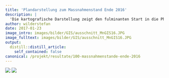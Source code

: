```yaml
---
title: 'Plandarstellung zum Massnahmenstand Ende 2016'
description: |
  'Die kartografische Darstellung zeigt den fulminanten Start in die Phase 2 mit weit über 100 realisierten Lebensraumaufwertungen bis Ende des Jahres 2016.  Es lassen sich interessante Aspekte darstellen: Über die Schaltfläche Layer kann z.B. unser Planungsinstrument mit den schematischen Vernetzungskorridoren angezeigt werden.  Plandarstellung öffnen'
author: wilderstefan
date: 2017-01-23
image_intro: images/bilder/GIS/ausschnitt_MnGIS16.JPG
image_fulltext: images/bilder/GIS/ausschnitt_MnGIS16.JPG
output:
  distill::distill_article:
    self_contained: false
canonical: /projekt/resultate/100-massnahmenstande-ende-2016
---
```


![](images/bilder/GIS/ausschnitt_MnGIS16.JPG) <!--image_intro-->
![](images/bilder/GIS/ausschnitt_MnGIS16.JPG) <!--image_fulltext-->



<!--http://wieselundco.ch/projekt/resultate/100-massnahmenstande-ende-2016-->
